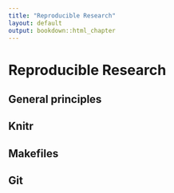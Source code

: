 ```yaml
---
title: "Reproducible Research"
layout: default
output: bookdown::html_chapter
---
```


# Reproducible Research

## General principles

## Knitr

## Makefiles

## Git
